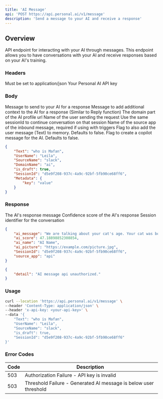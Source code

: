 ```yaml
---
title: 'AI Message'
api: 'POST https://api.personal.ai/v1/message'
description: 'Send a message to your AI and receive a response'
---
```


## Overview

API endpoint for interacting with your AI through messages. This endpoint allows you to have conversations with your AI and receive responses based on your AI's training.

### Headers

<ParamField header="Content-Type" type="string" required>
  Must be set to application/json
</ParamField>

<ParamField header="x-api-key" type="string" required>
  Your Personal AI API key
</ParamField>

### Body

<ParamField body="Text" type="string" required>
  Message to send to your AI for a response
</ParamField>

<ParamField body="Context" type="string" optional>
  Message to add additional context to the AI for a response (Similar to Reply function)
</ParamField>

<ParamField body="DomainName" type="string" optional>
  The domain part of the AI profile url
</ParamField>

<ParamField body="UserName" type="string" optional>
  Name of the user sending the request
</ParamField>

<ParamField body="SessionId" type="string" optional>
  Use the same sessionId to continue conversation on that session
</ParamField>

<ParamField body="SourceName" type="string" optional>
  Name of the source app of the inbound message, required if using with triggers
</ParamField>

<ParamField body="is_stack" type="boolean" optional>
  Flag to also add the user message (Text) to memory. Defaults to false.
</ParamField>

<ParamField body="is_draft" type="boolean" optional>
  Flag to create a copilot message for the AI. Defaults to false.
</ParamField>

```json Example
{
    "Text": "who is Mafan",
    "UserName": "Leila",
    "SourceName": "slack",
    "DomainName": "ai",
    "is_draft": true,
    "SessionId": "d5e9f208-937c-4a9c-92bf-5fb90ce68ff6",
    "Metadata": {
        "key": "value"
    }
}
```

### Response

<ResponseField name="ai_message" type="string">
  The AI's response message
</ResponseField>

<ResponseField name="ai_score" type="number">
  Confidence score of the AI's response
</ResponseField>

<ResponseField name="SessionId" type="string">
  Session identifier for the conversation
</ResponseField>

```json Example Success Response
{
    "ai_message": "We are talking about your cat's age. Your cat was born in 2000, so it is around 23 years old now. How has your cat been doing lately? 🐱",
    "ai_score": 47.18898852308854,
    "ai_name": "AI Name",
    "ai_picture": "https://example.com/picture.jpg",
    "SessionId": "d5e9f208-937c-4a9c-92bf-5fb90ce68ff6",
    "source_app": "api"
}
```

```json Example Error Response
{
    "detail": "AI message api unauthorized."
}
```

### Usage

```bash cURL
curl --location 'https://api.personal.ai/v1/message' \
--header 'Content-Type: application/json' \
--header 'x-api-key: <your-api-key>' \
--data '{
    "Text": "who is Mafan",
    "UserName": "Leila",
    "SourceName": "slack",
    "is_draft": true,
    "SessionId": "d5e9f208-937c-4a9c-92bf-5fb90ce68ff6"
}'
```

### Error Codes

| Code | Description |
| --- | --- |
| 503 | Authorization Failure - API key is invalid |
| 503 | Threshold Failure - Generated AI message is below user threshold |
